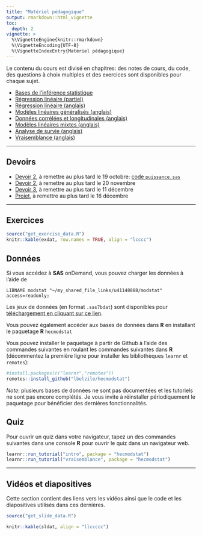 ```yaml
---
title: "Matériel pédagogique"
output: rmarkdown::html_vignette
toc:
  depth: 2
vignette: >
  %\VignetteEngine{knitr::rmarkdown}
  %\VignetteEncoding{UTF-8}
  %\VignetteIndexEntry{Matériel pédagogique}
---
```



Le contenu du cours est divisé en chapitres: des notes de cours, du code, des questions à choix multiples et des exercices sont disponibles pour chaque sujet.

- [Bases de l'inférence statistique](https://lbelzile.github.io/math60604/intro.html)
- [Régression linéaire (partiel)](https://lbelzile.github.io/math60604/regression-lineaire.html)
- [Régression linéaire (anglais)](https://lbelzile.github.io/math60604a/linear-regression.html)
- [Modèles linéaires généralisés (anglais)](https://lbelzile.github.io/math60604a/generalized-linear-models.html)
- [Données corrélées et longitudinales (anglais)](https://lbelzile.github.io/math60604a/correlated-longitudinal-data.html)
- [Modèles linéaires mixtes (anglais)](https://lbelzile.github.io/math60604a/linear-mixed-models.html)
- [Analyse de survie (anglais)](https://lbelzile.github.io/math60604a/survival.html)
- [Vraisemblance (anglais)](https://lbelzile.github.io/math60604a/likelihood.html)

<!-- - [Modèles linéaires généralisés](https://lbelzile.github.io/math60604/modeles-lineaires-generalises.html) -->
<!-- - [Données corrélées et longitudinales](https://lbelzile.github.io/math60604/donnees-correlees-longitudinales.html) -->
<!-- - [Modèles linéaires mixtes](https://lbelzile.github.io/math60604/modeles-lineaires-mixtes.html) -->
<!-- - [Analyse de survie](https://lbelzile.github.io/math60604/survie.html) -->
<!-- - [Vraisemblance](https://lbelzile.github.io/math60604/vraisemblance.html) -->

---

## Devoirs

- [Devoir 2](https://raw.githubusercontent.com/lbelzile/modstat/master/devoirs/MATH60604-Devoir1.pdf), à remettre au plus tard le 19 octobre: [code `puissance.sas`](https://raw.githubusercontent.com/lbelzile/modstat/master/devoirs/puissance.sas)
- [Devoir 2](https://raw.githubusercontent.com/lbelzile/modstat/master/devoirs/MATH60604-Devoir2.pdf), à remettre au plus tard le 20 novembre
- [Devoir 3](https://raw.githubusercontent.com/lbelzile/modstat/master/devoirs/MATH60604-Devoir3.pdf), à remettre au plus tard le 11 décembre
- [Projet](https://raw.githubusercontent.com/lbelzile/modstat/master/devoirs/MATH60604_projet.pdf), à remettre au plus tard le 16 décembre

---

## Exercices

```r
source("get_exercise_data.R")
knitr::kable(exdat, row.names = TRUE, align = "lcccc")
```

## Données

Si vous accédez à **SAS** onDemand, vous pouvez charger les données à l'aide de 
```sas
LIBNAME modstat "~/my_shared_file_links/u41148888/modstat" access=readonly;
```

Les jeux de données (en format `.sas7bdat`) sont disponibles pour [téléchargement en cliquant sur ce lien](https://raw.githubusercontent.com/lbelzile/modstat/master/datasets/MATH60604_SAS_donnees.zip).

Vous pouvez également accéder aux bases de données dans **R** en installant le paquetage **R** `hecmodstat`

Vous pouvez installer le paquetage à partir de Github à l'aide des commandes suivantes en roulant les commandes suivantes dans **R** (décommentez la première ligne pour installer les bibliothèques `learnr` et `remotes`):
```r
#install.packages(c("learnr","remotes"))
remotes::install_github("lbelzile/hecmodstat")
```

*Note*: plusieurs bases de données ne sont pas documentées et les tutoriels ne sont pas encore complétés. Je vous invite à réinstaller périodiquement le paquetage pour bénéficier des dernières fonctionnalités.

## Quiz

Pour ouvrir un quiz dans votre navigateur, tapez un des commandes suivantes dans une console **R** pour ouvrir le quiz dans un navigateur web.
```r
learnr::run_tutorial("intro", package = "hecmodstat")
learnr::run_tutorial("vraisemblance", package = "hecmodstat")
```


---

## Vidéos et diapositives

Cette section contient des liens vers les vidéos ainsi que le code et les diapositives utilisés dans ces dernières.

```r
source("get_slide_data.R")

knitr::kable(sldat, align = "llccccc")
```

